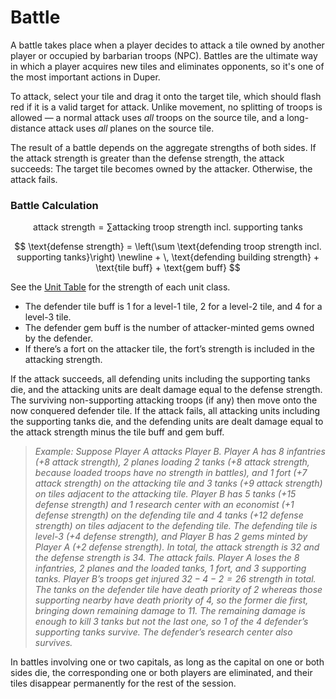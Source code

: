 # Battle

A battle takes place when a player decides to attack a tile owned by another player or occupied by barbarian troops (NPC). Battles are the ultimate way in which a player acquires new tiles and eliminates opponents, so it's one of the most important actions in Duper.

To attack, select your tile and drag it onto the target tile, which should flash red if it is a valid target for attack. Unlike movement, no splitting of troops is allowed — a normal attack uses _all_ troops on the source tile, and a long-distance attack uses _all_ planes on the source tile.

The result of a battle depends on the aggregate strengths of both sides. If the attack strength is greater than the defense strength, the attack succeeds: The target tile becomes owned by the attacker. Otherwise, the attack fails.

### Battle Calculation

$$
\text{attack strength} = \sum \text{attacking troop strength incl. supporting tanks}
$$

$$
\text{defense strength} = \left(\sum \text{defending troop strength incl. supporting tanks}\right) \newline + \, \text{defending building strength} + \text{tile buff} + \text{gem buff}
$$

See the [Unit Table](./units#unit-table) for the strength of each unit class.

- The defender tile buff is 1 for a level-1 tile, 2 for a level-2 tile, and 4 for a level-3 tile.
- The defender gem buff is the number of attacker-minted gems owned by the defender.
- If there’s a fort on the attacker tile, the fort’s strength is included in the attacking strength.

If the attack succeeds, all defending units including the supporting tanks die, and the attacking units are dealt damage equal to the defense strength. The surviving non-supporting attacking troops (if any) then move onto the now conquered defender tile. If the attack fails, all attacking units including the supporting tanks die, and the defending units are dealt damage equal to the attack strength minus the tile buff and gem buff.

> _Example: Suppose Player A attacks Player B. Player A has 8 infantries (+8 attack strength), 2 planes loading 2 tanks (+8 attack strength, because loaded troops have no strength in battles), and 1 fort (+7 attack strength) on the attacking tile and 3 tanks (+9 attack strength) on tiles adjacent to the attacking tile. Player B has 5 tanks (+15 defense strength) and 1 research center with an economist (+1 defense strength) on the defending tile and 4 tanks (+12 defense strength) on tiles adjacent to the defending tile. The defending tile is level-3 (+4 defense strength), and Player B has 2 gems minted by Player A (+2 defense strength). In total, the attack strength is 32 and the defense strength is 34. The attack fails. Player A loses the 8 infantries, 2 planes and the loaded tanks, 1 fort, and 3 supporting tanks. Player B’s troops get injured $32-4-2=26$ strength in total. The tanks on the defender tile have death priority of 2 whereas those supporting nearby have death priority of 4, so the former die first, bringing down remaining damage to 11. The remaining damage is enough to kill 3 tanks but not the last one, so 1 of the 4 defender’s supporting tanks survive. The defender’s research center also survives._

In battles involving one or two capitals, as long as the capital on one or both sides die, the corresponding one or both players are eliminated, and their tiles disappear permanently for the rest of the session.
